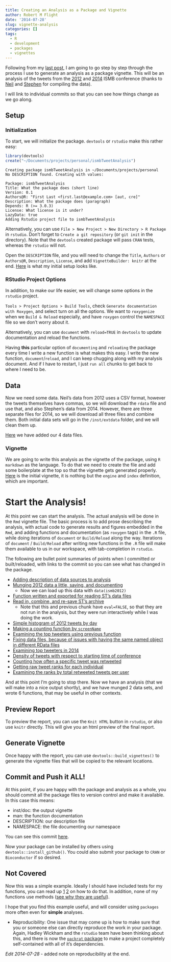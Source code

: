 ```yaml
---
title: Creating an Analysis as a Package and Vignette
author: Robert M Flight
date: '2014-07-28'
slug: vignette-analysis
categories: []
tags:
  - R
  - development
  - packages
  - vignettes
---
```


Following from my [last post](/post/analyses-as-packages), I am going to go step by step through the process I use to generate an analysis as a package vignette. This will be an analysis of the tweets from the [2012](http://nsaunders.wordpress.com/2012/08/16/twitter-coverage-of-the-ismb-2012-meeting-some-statistics/) and [2014](https://github.com/stephenturner/twitterchive) ISMB conference (thanks to [Neil](https://twitter.com/nsaunders) and [Stephen](https://twitter.com/genetics_blog) for compiling the data). 

I will link to individual commits so that you can see how things change as we go along.

## Setup 

### Initialization

To start, we will initialize the package. `devtools` or `rstudio` make this rather easy:

```r
library(devtools)
create("~/Documents/projects/personal/ismbTweetAnalysis")
```

```
Creating package ismbTweetAnalysis in ~/Documents/projects/personal
No DESCRIPTION found. Creating with values:

Package: ismbTweetAnalysis
Title: What the package does (short line)
Version: 0.1
Authors@R: "First Last <first.last@example.com> [aut, cre]"
Description: What the package does (paragraph)
Depends: R (>= 3.0.3)
License: What license is it under?
LazyData: true
Adding Rstudio project file to ismbTweetAnalysis
```

Alternatively, you can use `File > New Project > New Directory > R Package` in `rstudio`. Don't forget to `Create a git repository` (or `git init` in the directory). Note that the `devtools` created package will pass `CRAN` tests, whereas the `rstudio` will not.

Open the `DESCRIPTION` file, and you will need to change the `Title`, `Authors` or `Authors@R`, `Description`, `License`, and add `VignetteBuilder: knitr` at the end. [Here](https://github.com/rmflight/ismbTweetAnalysis/commit/16ddb22e252520d6088dc17d4c63e9c41dc32314) is what my initial setup looks like.

### RStudio Project Options

In addition, to make our life easier, we will change some options in the `rstudio` project. 

`Tools > Project Options > Build Tools`, check `Generate documentation with Roxygen`, and select turn on all the options. We want to `roxygenize` when we `Build & Reload` especially, and have `roxygen` control the `NAMESPACE` file so we don't worry about it.

Alternatively, you can use `document` with `reload=TRUE` in `devtools` to update documentation and reload the functions. 

Having **this** particular option of `documenting` and `reloading` the package every time I write a new function is what makes this easy. I write the new function, `document`/`reload`, and I can keep chugging along with my analysis document. And if I have to restart, I just `run all` chunks to get back to where I need to be.

## Data

Now we need some data. Neil's data from 2012 uses a CSV format, however the tweets themselves have commas, so we will download the `rdata` file and use that, and also Stephen's data from 2014. However, there are three separate files for 2014, so we will download all three files and combine them. Both initial data sets will go in the `/inst/extdata` folder, and we will clean them up.

[Here](https://github.com/rmflight/ismbTweetAnalysis/commit/391aee099f08c94d26e183e2d9a80781afa722bc) we have added our 4 data files.

### Vignette

We are going to write this analysis as the vignette of the package, using `R markdown` as the language. To do that we need to create the file and add some boilerplate at the top so that the vignette gets generated properly. [Here](https://github.com/rmflight/ismbTweetAnalysis/commit/c1de77bfc803435b3af32f641b165615aaabb57b) is the initial vignette, it is nothing but the `engine` and `index` definition, which are important.

# Start the Analysis!

At this point we can start the analysis. The actual analysis will be done in the `Rmd` vignette file. The basic process is to add prose describing the analysis, with actual code to generate results and figures embedded in the `Rmd`, and adding functions and documentation (as `roxygen` tags) in the `.R` file, while doing iterations of `document` or `Build/Reload` along the way. Iterations of `document` / `Build/Reload` after writing new functions in the `.R` file will make them available to us in our workspace, with tab-completion in `rstudio`. 

The following are bullet point summaries of points when I committed or built/reloaded, with links to the commit so you can see what has changed in the package.

* [Adding description of data sources to analysis ](https://github.com/rmflight/ismbTweetAnalysis/commit/f3dabdc3f7fb981489ba35e18bd458a983b33698)
* [Munging 2012 data a little, saving, and documenting](https://github.com/rmflight/ismbTweetAnalysis/commit/be314c3edb8953adc4351e90c2b038285cb78d3b)
  * Now we can load up this data with `data(ismb2012)`
* [Function written and exported for reading ST's data files](https://github.com/rmflight/ismbTweetAnalysis/commit/f90268c97e5a94c5cd052f40d7f394d81e8adc61)
* [Read in, combine, and re-save ST's archive](https://github.com/rmflight/ismbTweetAnalysis/commit/f46a8b21bf3a168ff469925fab38c6ee8ccb9a08)
  * Note that this and previous chunk have `eval=FALSE`, so that they are not run in the analysis, but they were run interactively while I was doing the work.
* [Simple histogram of 2012 tweets by day](https://github.com/rmflight/ismbTweetAnalysis/commit/30509c15f3c9590dc07dbbb26d59733664f01f65)
* [Making a counting function by `screenName`](https://github.com/rmflight/ismbTweetAnalysis/commit/13138980de9531e92fe03a7d0db40302e5dac3c5)
* [Examining the top tweeters using previous function](https://github.com/rmflight/ismbTweetAnalysis/commit/72434fd84d222f2284c97c771fa0d0f3d3577ac7)
* [Fixing data files, because of issues with having the same named object in different RData files](https://github.com/rmflight/ismbTweetAnalysis/commit/aff15c9205667879ab9669c26f6bc8ff47d153b8)
* [Examining top tweeters in 2014](https://github.com/rmflight/ismbTweetAnalysis/commit/7e65de3a88ee0495fe9b92f9291bc590d69eab9e)
* [Density of tweets with respect to starting time of conference](https://github.com/rmflight/ismbTweetAnalysis/commit/285926ebe051992d46a91040aaed0a14142f279c)
* [Counting how often a specific tweet was retweeted](https://github.com/rmflight/ismbTweetAnalysis/commit/93b05400d158414a725b456b1698a941c6c80b42)
* [Getting raw tweet ranks for each individual](https://github.com/rmflight/ismbTweetAnalysis/commit/3e25bdaec902630943d694706ed576dca0e74d62)
* [Examining the ranks by total retweeted tweets per user](https://github.com/rmflight/ismbTweetAnalysis/commit/6987116ce6c6ebe78dfaac9590b80806c08f9e6f)

And at this point I'm going to stop there. Now we have an analysis (that we will make into a nice output shortly), and we have munged 2 data sets, and wrote 6 functions, that may be useful in other contexts.

## Preview Report

To preview the report, you can use the `Knit HTML` button in `rstudio`, or also use `knitr` directly. This will give you an html preview of the final report.

## Generate Vignette

Once happy with the report, you can use `devtools::build_vignettes()` to generate the vignette files that will be copied to the relevant locations.

## Commit and Push it ALL!

At this point, if you are happy with the package and analysis as a whole, you should commit all the package files to version control and make it available. In this case this means:

* inst/doc: the output vignette
* man: the function documentation
* DESCRIPTION: our description file
* NAMESPACE: the file documenting our namespace

You can see this commit [here](https://github.com/rmflight/ismbTweetAnalysis/commit/7387a727708f8413ff68be1a5e285777b85ca7c7).

Now your package can be installed by others using `devtools::install_github()`. You could also submit your package to `CRAN` or `Bioconductor` if so desired.

## Not Covered

Now this was a simple example. Ideally I should have included tests for my functions, you can read up [1](https://github.com/hadley/testthat) [2](http://adv-r.had.co.nz/Testing.html) on how to do that. In addition, none of my functions use methods ([see why they are useful](http://adv-r.had.co.nz/OO-essentials.html)).

I hope that you find this example useful, and will consider using `packages` more often even for **simple** analyses.

* Reproducibility: One issue that may come up is how to make sure that you or someone else can directly reproduce the work in your package. Again, Hadley Wickham and the `rstudio` team have been thinking about this, and there is now the [`packrat` package](http://rstudio.github.io/packrat/) to make a project completely self-contained with all of it's dependencies.

*Edit 2014-07-28* - added note on reproducibility at the end. 
